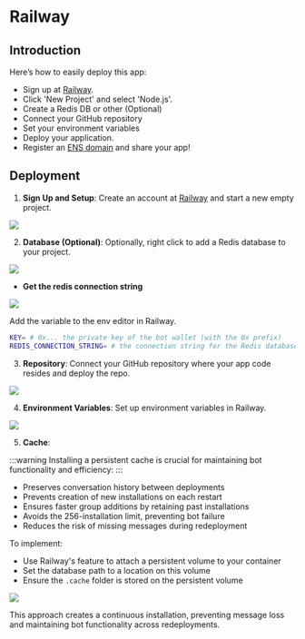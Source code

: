 # Railway

## Introduction

Here’s how to easily deploy this app:

- Sign up at [Railway](https://railway.app/).
- Click 'New Project' and select 'Node.js'.
- Create a Redis DB or other (Optional)
- Connect your GitHub repository
- Set your environment variables
- Deploy your application.
- Register an [ENS domain](https://ens.domains/) and share your app!

## Deployment

1. **Sign Up and Setup**: Create an account at [Railway](https://railway.app/) and start a new empty project.

![](/img/railway/2.png)

2. **Database (Optional)**: Optionally, right click to add a Redis database to your project.

![](/img/railway/3.png)

- **Get the redis connection string**

![](/img/railway/6.gif)

Add the variable to the env editor in Railway.

```bash [.env]
KEY= # 0x... the private key of the bot wallet (with the 0x prefix)
REDIS_CONNECTION_STRING= # the connection string for the Redis database
```

3. **Repository**: Connect your GitHub repository where your app code resides and deploy the repo.

![](/img/railway/5.png)

4. **Environment Variables**: Set up environment variables in Railway.

![](/img/railway/5.gif)

5. **Cache**:

:::warning
Installing a persistent cache is crucial for maintaining bot functionality and efficiency:
:::

- Preserves conversation history between deployments
- Prevents creation of new installations on each restart
- Ensures faster group additions by retaining past installations
- Avoids the 256-installation limit, preventing bot failure
- Reduces the risk of missing messages during redeployment

To implement:

- Use Railway's feature to attach a persistent volume to your container
- Set the database path to a location on this volume
- Ensure the `.cache` folder is stored on the persistent volume

![](/img/railway/volume.png)

This approach creates a continuous installation, preventing message loss and maintaining bot functionality across redeployments.
